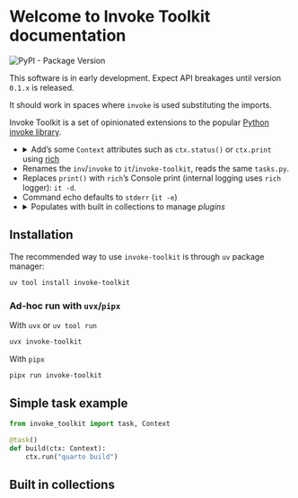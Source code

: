 # Welcome to Invoke Toolkit documentation


<img alt="PyPI - Package Version" src="https://img.shields.io/pypi/v/invoke-toolkit">

::: {.callout-warning}
This software is in early development. Expect API breakages until version `0.1.x` is 
released.
:::

::: {.callout-tip}
It should work in spaces where `invoke` is used substituting the imports.
:::

Invoke Toolkit is a set of opinionated extensions to the popular [Python invoke library](https://pyinvoke.org).

* <details>
  <summary>
  Add's some `Context` attributes such as `ctx.status()` or `ctx.print` using [rich](https://rich.readthedocs.io/en/stable/introduction.html)
  </summary>

    ```.python
    @task()
    def long_task(ctx: Context):
        with ctx.status("Doing something slow"):
            ctx.run("sleep 1")
    ```
</details>

* Renames the `inv`/`invoke` to `it`/`invoke-toolkit`, reads the same `tasks.py`.
* Replaces `print()` with `rich`'s Console print (internal logging uses `rich` logger): `it -d`.
* Command echo defaults to `stderr` (`it -e`)
* <details>
  <summary>
  Populates with built in collections to manage *plugins*
  </summary>
  ```bash
  it -xl
  ```
  </details>


## Installation

The recommended way to use `invoke-toolkit` is through `uv` package manager:

```bash
uv tool install invoke-toolkit
```

### Ad-hoc run with `uvx`/`pipx`

With `uvx` or `uv tool run`
```bash
uvx invoke-toolkit
```

With `pipx`
```bash
pipx run invoke-toolkit
```

## Simple task example

```python
from invoke_toolkit import task, Context

@task()
def build(ctx: Context):
    ctx.run("quarto build")
```

## Built in collections
